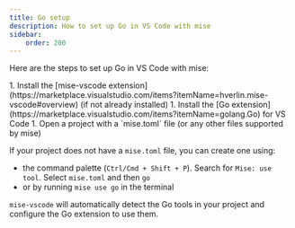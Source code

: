 ```yaml
---
title: Go setup
description: How to set up Go in VS Code with mise
sidebar:
    order: 200
---
```


Here are the steps to set up Go in VS Code with mise:

<Steps>
1. Install the [mise-vscode extension](https://marketplace.visualstudio.com/items?itemName=hverlin.mise-vscode#overview) (if not already installed)
1. Install the [Go extension](https://marketplace.visualstudio.com/items?itemName=golang.Go) for VS Code
1. Open a project with a `mise.toml` file (or any other files supported by mise)
</Steps>

If your project does not have a `mise.toml` file, you can create one using:
- the command palette (`Ctrl/Cmd + Shift + P`). Search for `Mise: use tool`. Select `mise.toml` and then `go`
- or by running `mise use go` in the terminal

`mise-vscode` will automatically detect the Go tools in your project and configure the Go extension to use them.
